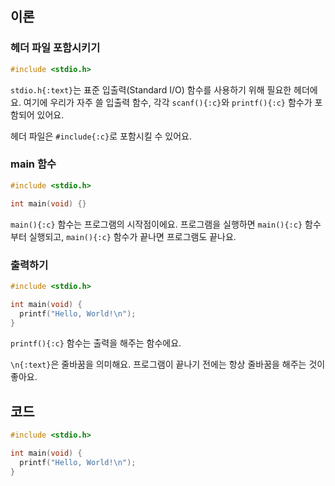 ## 이론

### 헤더 파일 포함시키기

```c {1}
#include <stdio.h>
```

`stdio.h{:text}`는 표준 입출력(Standard I/O) 함수를 사용하기 위해 필요한 헤더에요.
여기에 우리가 자주 쓸 입출력 함수, 각각 `scanf(){:c}`와 `printf(){:c}` 함수가 포함되어 있어요.

헤더 파일은 `#include{:c}`로 포함시킬 수 있어요.

### main 함수

```c {3}
#include <stdio.h>

int main(void) {}
```

`main(){:c}` 함수는 프로그램의 시작점이에요.
프로그램을 실행하면 `main(){:c}` 함수부터 실행되고, `main(){:c}` 함수가 끝나면 프로그램도 끝나요.

### 출력하기

```c {4}
#include <stdio.h>

int main(void) {
  printf("Hello, World!\n");
}
```

`printf(){:c}` 함수는 출력을 해주는 함수에요.

`\n{:text}`은 줄바꿈을 의미해요.
프로그램이 끝나기 전에는 항상 줄바꿈을 해주는 것이 좋아요.

## 코드

```c
#include <stdio.h>

int main(void) {
  printf("Hello, World!\n");
}
```
